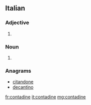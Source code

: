 ==Italian==

===Adjective===
{{head|it|adjective form}}

# {{feminine plural of|contadino|lang=it}}

===Noun===
{{head|it|noun plural form|g=f}}
# {{plural of|contadina|lang=it}}

===Anagrams===
* [[citandone#Italian|citandone]]
* [[decantino#Italian|decantino]]

[[fr:contadine]]
[[it:contadine]]
[[mg:contadine]]